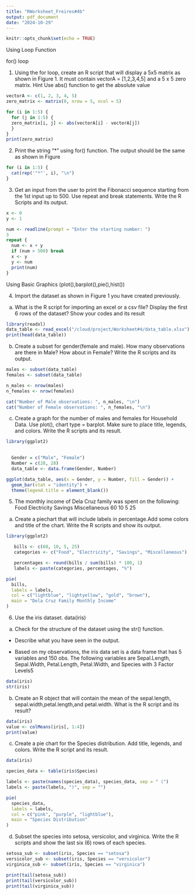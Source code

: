 ```yaml
---
title: "RWorksheet_Freires#4b"
output: pdf_document
date: "2024-10-29"
---
```


```r
knitr::opts_chunk$set(echo = TRUE)
```

Using Loop Function

for() loop

1. Using the for loop, create an R script that will display a 5x5 matrix as shown in
Figure 1. It must contain vectorA = [1,2,3,4,5] and a 5 x 5 zero matrix.
Hint Use abs() function to get the absolute value

```r
vectorA <- c(1, 2, 3, 4, 5)
zero_matrix <- matrix(0, nrow = 5, ncol = 5)

for (i in 1:5) {
  for (j in 1:5) {
  zero_matrix[i, j] <- abs(vectorA[i] - vectorA[j])
  } 
}
print(zero_matrix)

```
2. Print the string "*" using for() function. The output should be the same as shown
in Figure

```r
for (i in 1:5) {
  cat(rep('"*"', i), "\n")
}

```
3. Get an input from the user to print the Fibonacci sequence starting from the 1st input
up to 500. Use repeat and break statements. Write the R Scripts and its output.

```r
x <- 0
y <- 1

num <- readline(prompt = "Enter the starting number: ")
3
repeat {
  num <- x + y
  if (num > 500) break
  x <- y
  y <- num
  print(num)
}

```

Using Basic Graphics (plot(),barplot(),pie(),hist())

4. Import the dataset as shown in Figure 1 you have created previously.

a. What is the R script for importing an excel or a csv file? Display the first 6 rows of
the dataset? Show your codes and its result
```r
library(readxl)
data_table <- read_excel("/cloud/project/Worksheet#4/data_table.xlsx")
print(head(data_table))
```
b. Create a subset for gender(female and male). How many observations are there in
Male? How about in Female? Write the R scripts and its output.
```r
males <- subset(data_table)
females <- subset(data_table)

n_males <- nrow(males)
n_females <- nrow(females)

cat("Number of Male observations: ", n_males, "\n")
cat("Number of Female observations: ", n_females, "\n")
```
c. Create a graph for the number of males and females for Household Data. Use plot(), chart type = barplot. Make sure to place title, legends, and colors. Write the R scripts and its result.

```r
library(ggplot2)

  
  Gender = c("Male", "Female")
  Number = c(28, 28)       
  data_table <- data.frame(Gender, Number)

ggplot(data_table, aes(x = Gender, y = Number, fill = Gender)) +
  geom_bar(stat = "identity") +
  theme(legend.title = element_blank())

```


5. The monthly income of Dela Cruz family was spent on the following:
Food Electricity Savings Miscellaneous
60    10            5         25

a. Create a piechart that will include labels in percentage.Add some colors and title of
the chart. Write the R scripts and show its output.

```r
library(ggplot2) 

   bills <- c(60, 10, 5, 25)
   categories <- c("Food", "Electricity", "Savings", "Miscellaneous")

   percentages <- round(bills / sum(bills) * 100, 1)
   labels <- paste(categories, percentages, "%")

pie(
  bills,
  labels = labels,
  col = c("lightblue", "lightyellow", "gold", "brown"),
  main = "Dela Cruz Family Monthly Income"
)

```


6. Use the iris dataset.
data(iris)

a. Check for the structure of the dataset using the str() function. 

- Describe what you have seen in the output.

- Based on my observations, the iris data set is a data frame that has 5 variables and 150 obs. The following variables are Sepal.Length, Sepal.Width, Petal.Length, Petal.Width, and Species with 3 Factor Levels5

```r
data(iris)
str(iris)
```

b. Create an R object that will contain the mean of the sepal.length,
sepal.width,petal.length,and petal.width. What is the R script and its result?

```r
data(iris)
value <- colMeans(iris[, 1:4])
print(value)

```

c. Create a pie chart for the Species distribution. Add title, legends, and colors. Write
the R script and its result.

```r
data(iris)

species_data <- table(iris$Species)

labels <- paste(names(species_data), species_data, sep = " (")
labels <- paste(labels, ")", sep = "")

pie(
  species_data,
  labels = labels,
  col = c("pink", "purple", "lightblue"),
  main = "Species Distribution"
)
```


d. Subset the species into setosa, versicolor, and virginica. Write the R scripts
and show the last six (6) rows of each species.

```r

setosa_sub <- subset(iris, Species == "setosa")
versicolor_sub <- subset(iris, Species == "versicolor")
virginica_sub <- subset(iris, Species == "virginica")

print(tail(setosa_sub))
print(tail(versicolor_sub))
print(tail(virginica_sub))

```